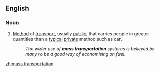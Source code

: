 ==English==
{{wikipedia|Public transport}}
===Noun===
{{en-noun|sg=[[mass]] [[transportation]]}}

# [[method|Method]] of [[transport]], usually [[public]], that carries people in greater quantities than a [[typical]] [[private]] method such as car.
#: ''The wider use of '''mass transportation''' systems is believed by many to be a good way of economising on fuel.''

[[zh:mass transportation]]